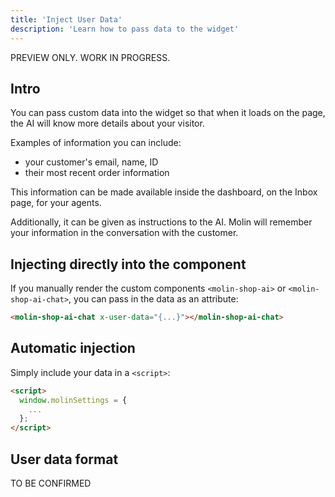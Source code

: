 ```yaml
---
title: 'Inject User Data'
description: 'Learn how to pass data to the widget'
---
```


<Note>
  PREVIEW ONLY. WORK IN PROGRESS.
</Note>

## Intro

You can pass custom data into the widget so that when it loads on the page, the AI will know more details about your visitor.

Examples of information you can include:
- your customer's email, name, ID
- their most recent order information

This information can be made available inside the dashboard, on the Inbox page, for your agents.

Additionally, it can be given as instructions to the AI. Molin will remember your information in the conversation with the customer.

## Injecting directly into the component

If you manually render the custom components `<molin-shop-ai>` or `<molin-shop-ai-chat>`, you can pass in the data as an attribute:

```html
<molin-shop-ai-chat x-user-data="{...}"></molin-shop-ai-chat>
```

## Automatic injection

Simply include your data in a `<script>`:

```html
<script>
  window.molinSettings = {
    ...
  };
</script>
```

## User data format

<Note>
  TO BE CONFIRMED
</Note>
